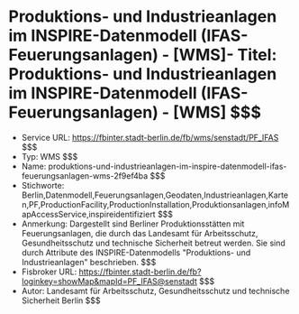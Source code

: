 # Produktions- und Industrieanlagen im INSPIRE-Datenmodell (IFAS-Feuerungsanlagen) - [WMS]- Titel: Produktions- und Industrieanlagen im INSPIRE-Datenmodell (IFAS-Feuerungsanlagen) - [WMS] $$$
- Service URL: https://fbinter.stadt-berlin.de/fb/wms/senstadt/PF_IFAS $$$
- Typ: WMS $$$
- Name: produktions-und-industrieanlagen-im-inspire-datenmodell-ifas-feuerungsanlagen-wms-2f9ef4ba $$$
- Stichworte: Berlin,Datenmodell,Feuerungsanlagen,Geodaten,Industrieanlagen,Karten,PF,ProductionFacility,ProductionInstallation,Produktionsanlagen,infoMapAccessService,inspireidentifiziert $$$
- Anmerkung: Dargestellt sind Berliner Produktionsstätten mit Feuerungsanlagen, die durch das Landesamt für Arbeitsschutz, Gesundheitsschutz und technische Sicherheit betreut werden. Sie sind durch Attribute des INSPIRE-Datenmodells "Produktions- und Industrieanlagen" beschrieben. $$$
- Fisbroker URL: https://fbinter.stadt-berlin.de/fb?loginkey=showMap&mapId=PF_IFAS@senstadt $$$
- Autor: Landesamt für Arbeitsschutz, Gesundheitsschutz und technische Sicherheit Berlin $$$
